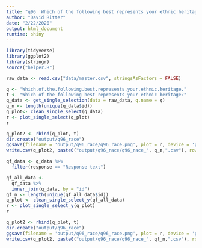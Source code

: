 ```yaml
---
title: "q96 'Which of the following best represents your ethnic heritage?'"
author: "David Ritter"
date: "2/22/2020"
output: html_document
runtime: shiny
---
```


```r
library(tidyverse)
library(ggplot2)
library(stringr)
source("helper.R")
```

```r
raw_data <- read.csv("data/master.csv", stringsAsFactors = FALSE)
```

```r
q <- "Which.of.the.following.best.represents.your.ethnic.heritage."
t <- "Which of the following best represents your ethnic heritage?"
q_data <- get_single_selection(data = raw_data, q.name = q)
q_n <- length(unique(q_data$id))
q_plot<- clean_single_select(q_data)
r <- plot_single_select(q_plot)
r
```

```r
q_plot2 <- rbind(q_plot, t)
dir.create("output/q96_race")
ggsave(filename = 'output/q96_race/q96_race.png', plot = r, device = 'png')
write.csv(q_plot2, paste0("output/q96_race/q96_race_", q_n,".csv"), row.names=F)
```

```r
qf_data <- q_data %>%
  filter(response == "Response text")
```

```r
qf_all_data <- 
  qf_data %>%
  inner_join(q_data, by = "id")
qf_n <- length(unique(qf_all_data$id))
q_plot <- clean_single_select_y(qf_all_data)
r <- plot_single_select_y(q_plot)
r
```

```r
q_plot2 <- rbind(q_plot, t)
dir.create("output/q96_race")
ggsave(filename = 'output/q96_race/q96_race.png', plot = r, device = 'png')
write.csv(q_plot2, paste0("output/q96_race/q96_race_", qf_n,".csv"), row.names=F)
```
